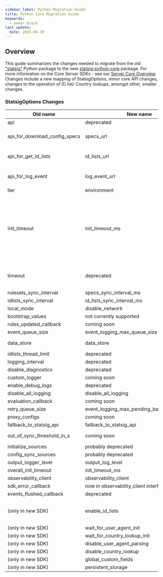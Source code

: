 ```yaml
---
sidebar_label: Python Migration Guide
title: Python Core Migration Guide
keywords:
  - owner:brock
last_update:
  date: 2025-04-30
---
```


## Overview

This guide summarizes the changes needed to migrate from the old ["statsig"](https://pypi.org/project/statsig/) Python package to the new [statsig-python-core](https://pypi.org/project/statsig/) package. For more information on the Core Server SDKs - see our [Server Core Overview](./index.mdx). Changes include a new mapping of StatsigOptions, minor core API changes, changes to the operation of ID list/ Country lookups, amongst other, smaller changes. 

### StatsigOptions Changes

| Old name | New name | Description |
| --- | --- | --- |
| api | deprecated | |
| api_for_download_config_specs | specs_url | Need to complete URL with endpoint |
| api_for_get_id_lists | id_lists_url | Need to complete URL with endpoint |
| api_for_log_event | log_event_url | Need to complete URL with endpoint |
| tier | environment | |
| init_timeout | init_timeout_ms | New init_timeout_ms applies to overall initialization instead of just network fetching. Consider increasing by 1000ms |
| timeout | deprecated | Previously only used to time network requests |
| rulesets_sync_interval | specs_sync_interval_ms | Unit change |
| idlists_sync_interval | id_lists_sync_interval_ms | Unit change |
| local_mode | disable_network | |
| bootstrap_values | not currently supported | |
| rules_updated_callback | coming soon | |
| event_queue_size | event_logging_max_queue_size | |
| data_store | data_store | New interface type |
| idlists_thread_limit | deprecated | |
| logging_interval | deprecated | |
| disable_diagnostics | deprecated | |
| custom_logger | coming soon | |
| enable_debug_logs | deprecated | |
| disable_all_logging | disable_all_logging | |
| evaluation_callback | coming soon | |
| retry_queue_size | event_logging_max_pending_batch_queue_size | |
| proxy_configs | coming soon | |
| fallback_to_statsig_api | fallback_to_statsig_api | |
| out_of_sync_threshold_in_s | coming soon | Signature will likely change |
| initialize_sources | probably deprecated | |
| config_sync_sources | probably deprecated | |
| output_logger_level | output_log_level | |
| overall_init_timeout | init_timeout_ms | |
| observability_client | observability_client | New interface |
| sdk_error_callback | now in observability_client interface | |
| events_flushed_callback | deprecated | |
| (only in new SDK) | enable_id_lists | ID lists disabled by default, set to true to enable |
| (only in new SDK) | wait_for_user_agent_init | |
| (only in new SDK) | wait_for_country_lookup_init | |
| (only in new SDK) | disable_user_agent_parsing | |
| (only in new SDK) | disable_country_lookup | |
| (only in new SDK) | global_custom_fields | |
| (only in new SDK) | persistent_storage | |

